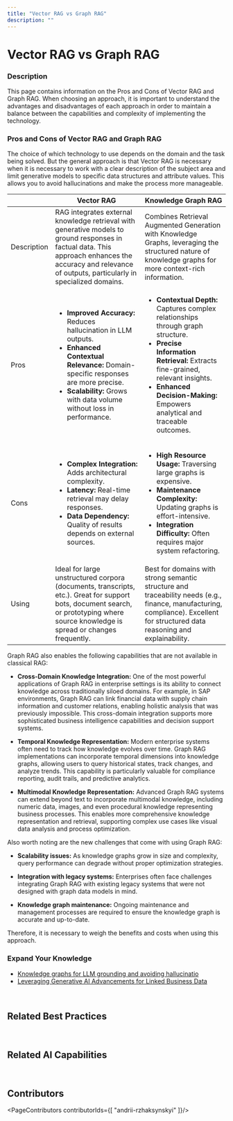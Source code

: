 ```yaml
---
title: "Vector RAG vs Graph RAG"
description: ""
---
```



<PageViewTracker />

<div className="hero-header">
  <h1>Vector RAG vs Graph RAG</h1>
</div>

### Description
This page contains information on the Pros and Cons of Vector RAG and Graph RAG. When choosing an approach, it is important to understand the advantages and disadvantages of each approach in order to maintain a balance between the capabilities and complexity of implementing the technology.

### Pros and Cons of Vector RAG and Graph RAG

The choice of which technology to use depends on the domain and the task being solved. But the general approach is that Vector RAG is necessary when it is necessary to work with a clear description of the subject area and limit generative models to specific data structures and attribute values. This allows you to avoid hallucinations and make the process more manageable.

<table style={{ borderCollapse: 'collapse', width: '100%', border: '.3px solid #0070f2' }}>
    <thead>
    <tr style={{ backgroundColor: '#0070f2', color: 'white' }}>
        <th style={{ border: '.3px solid #0070f2', padding: '8px' }}></th>
        <th style={{ border: '.3px solid #0070f2', padding: '8px' }}>Vector RAG</th>
        <th style={{ border: '.3px solid #0070f2', padding: '8px' }}>Knowledge Graph RAG</th>
    </tr>
    </thead>
    <tbody>
    <tr>
        <td style={{ backgroundColor: '#d1efff', fontWeight: 'bold', padding: '8px', border: '.3px solid #0070f2' }}>Description</td>
        <td style={{ border: '.3px solid #0070f2', padding: '8px' }}>
            RAG integrates external knowledge retrieval with generative models to ground responses in factual data. This approach enhances the accuracy and relevance of outputs, particularly in specialized domains.
        </td>
        <td style={{ border: '.3px solid #0070f2', padding: '8px' }}>
            Combines Retrieval Augmented Generation with Knowledge Graphs, leveraging the structured nature of knowledge graphs for more context-rich information.
        </td>
    </tr>
    <tr style={{ backgroundColor: '#D7E9FE' }}>
        <td style={{ backgroundColor: '#d1efff', fontWeight: 'bold', padding: '8px', border: '.3px solid #0070f2' }}>Pros</td>
        <td style={{ border: '.3px solid #0070f2', padding: '8px' }}>
            <ul>
                <li><strong>Improved Accuracy:</strong> Reduces hallucination in LLM outputs.</li>
                <li><strong>Enhanced Contextual Relevance:</strong> Domain-specific responses are more precise.</li>
                <li><strong>Scalability:</strong> Grows with data volume without loss in performance.</li>
            </ul>
        </td>
        <td style={{ border: '.3px solid #0070f2', padding: '8px' }}>
            <ul>
                <li><strong>Contextual Depth:</strong> Captures complex relationships through graph structure.</li>
                <li><strong>Precise Information Retrieval:</strong> Extracts fine-grained, relevant insights.</li>
                <li><strong>Enhanced Decision-Making:</strong> Empowers analytical and traceable outcomes.</li>
            </ul>
        </td>
    </tr>
    <tr>
        <td style={{ backgroundColor: '#d1efff', fontWeight: 'bold', padding: '8px', border: '.3px solid #0070f2' }}>Cons</td>
        <td style={{ border: '.3px solid #0070f2', padding: '8px' }}>
            <ul>
                <li><strong>Complex Integration:</strong> Adds architectural complexity.</li>
                <li><strong>Latency:</strong> Real-time retrieval may delay responses.</li>
                <li><strong>Data Dependency:</strong> Quality of results depends on external sources.</li>
            </ul>
        </td>
        <td style={{ border: '.3px solid #0070f2', padding: '8px' }}>
            <ul>
                <li><strong>High Resource Usage:</strong> Traversing large graphs is expensive.</li>
                <li><strong>Maintenance Complexity:</strong> Updating graphs is effort-intensive.</li>
                <li><strong>Integration Difficulty:</strong> Often requires major system refactoring.</li>
            </ul>
        </td>
    </tr>
    <tr style={{ backgroundColor: '#D7E9FE' }}>
        <td style={{ backgroundColor: '#d1efff', fontWeight: 'bold', padding: '8px', border: '.3px solid #0070f2' }}>Using</td>
        <td style={{ border: '.3px solid #0070f2', padding: '8px' }}>
            Ideal for large unstructured corpora (documents, transcripts, etc.). Great for support bots, document search, or prototyping where source knowledge is spread or changes frequently.
        </td>
        <td style={{ border: '.3px solid #0070f2', padding: '8px' }}>
            Best for domains with strong semantic structure and traceability needs (e.g., finance, manufacturing, compliance). Excellent for structured data reasoning and explainability.
        </td>
    </tr>
    </tbody>
</table>

Graph RAG also enables the following capabilities that are not available in classical RAG:

- **Cross-Domain Knowledge Integration:** One of the most powerful applications of Graph RAG in enterprise settings is its ability to connect knowledge across traditionally siloed domains. For example, in SAP environments, Graph RAG can link financial data with supply chain information and customer relations, enabling holistic analysis that was previously impossible. This cross-domain integration supports more sophisticated business intelligence capabilities and decision support systems.

- **Temporal Knowledge Representation:** Modern enterprise systems often need to track how knowledge evolves over time. Graph RAG implementations can incorporate temporal dimensions into knowledge graphs, allowing users to query historical states, track changes, and analyze trends. This capability is particularly valuable for compliance reporting, audit trails, and predictive analytics.

- **Multimodal Knowledge Representation:** Advanced Graph RAG systems can extend beyond text to incorporate multimodal knowledge, including numeric data, images, and even procedural knowledge representing business processes. This enables more comprehensive knowledge representation and retrieval, supporting complex use cases like visual data analysis and process optimization.

Also worth noting are the new challenges that come with using Graph RAG:

- **Scalability issues:** As knowledge graphs grow in size and complexity, query performance can degrade without proper optimization strategies.

- **Integration with legacy systems:** Enterprises often face challenges integrating Graph RAG with existing legacy systems that were not designed with graph data models in mind.

- **Knowledge graph maintenance:** Ongoing maintenance and management processes are required to ensure the knowledge graph is accurate and up-to-date.

Therefore, it is necessary to weigh the benefits and costs when using this approach.

<LoginWall>

### Expand Your Knowledge

- [Knowledge graphs for LLM grounding and avoiding hallucinatio](https://community.sap.com/t5/technology-blogs-by-sap/knowledge-graphs-for-llm-grounding-and-avoiding-hallucination/ba-p/13779734)
- [Leveraging Generative AI Advancements for Linked Business Data](https://community.sap.com/t5/technology-blogs-by-sap/leveraging-generative-ai-advancements-for-linked-business-data/ba-p/13721158)

<br />

<div className="section-with-background blue">

## <span className="post-article-first-title">Related Best Practices</span>

<ul className="button-grid">
  <IconLinkButton href="/docs/technical-view/generative-ai/rag/vector-rag-embedding" text="Vector-based RAG (1/2) Embedding" />
  <IconLinkButton href="/docs/technical-view/generative-ai/rag/vector-rag-query-pipeline" text="Vector-based RAG - Query Pipeline" />
  <IconLinkButton href="/docs/technical-view/generative-ai/rag/kg-rag-creation" text="Graph-based RAG (1/2) KG Creation" />
  <IconLinkButton href="/docs/technical-view/generative-ai/rag/kg-rag-query-pipeline" text="Graph-based RAG (2/2) KG Query Pipeline" />
</ul>

</div>

<br />

<div className="section-with-background purple">

## Related AI Capabilities

<ul className="button-grid">
  <IconLinkButton href="/docs/functional-view/information-analysis-and-processing/qa-on-enterprise-knowledge-base" text="Question & Answers on Enterprise Knowledge Base" />
  <IconLinkButton href="/docs/functional-view/content-creation/generate-text-specific-knowledge" text="Generate Text based on Proprietary, Specific Knowledge" />
</ul>

</div>

<br />

<div className="section-with-background gradient-violet-blue">

## Contributors

<PageContributors contributorIds={[
    "andrii-rzhaksynskyi"
]}/>

</div>

</LoginWall>
